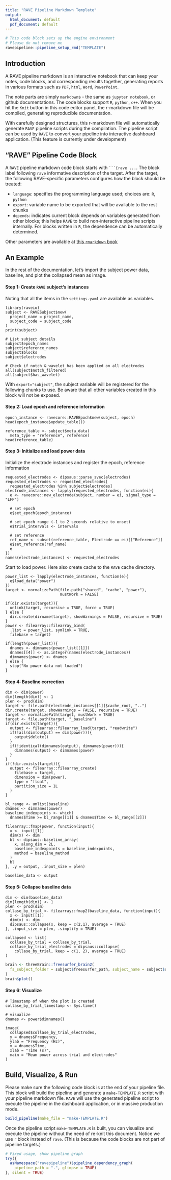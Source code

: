 ```yaml
---
title: "RAVE Pipeline Markdown Template"
output:
  html_document: default
  pdf_document: default
---
```


```r
# This code block sets up the engine environment
# Please do not remove me
ravepipeline::pipeline_setup_rmd("TEMPLATE")
```

## Introduction

A RAVE pipeline markdown is an interactive notebook that can keep your notes, code blocks, and corresponding results together, generating reports in various formats such as `PDF`, `html`, `Word`, `PowerPoint`. 

The note parts are simply `markdown`s - the same as `jupyter notebook`, or github documentations. The code blocks support `R`, `python`, `c++`. When you hit the `Knit` button in this code editor panel, the r-markdown file will be compiled, generating reproducible documentation.

With carefully designed structures, this r-markdown file will automatically generate `RAVE` pipeline scripts during the compilation. The pipeline script can be used by `RAVE` to convert your pipeline into interactive dashboard application. (This feature is currently under development)

## "RAVE" Pipeline Code Block

A `RAVE` pipeline markdown code block starts with ` ```{rave ... `. The block label following `rave` informative description of the target. After the target, the following RAVE-specific parameters configures how the block should be treated:

* `language`: specifies the programming language used; choices are: `R`, `python`
* `export`: variable name to be exported that will be available to the rest chunks
* `depends`: indicates current block depends on variables generated from other blocks; this helps `RAVE` to build non-interactive pipeline scripts internally. For blocks written in `R`, the dependence can be automatically determined.

Other parameters are available at [this `rmarkdown` book](https://bookdown.org/yihui/rmarkdown/)

## An Example

In the rest of the documentation, let's import the subject power data, baseline, and plot the collapsed mean as image.

#### Step 1: Create `RAVE` subject's instances

Noting that all the items in the `settings.yaml` are available as variables.

```rave
library(raveio)
subject <- RAVESubject$new(
  project_name = project_name, 
  subject_code = subject_code
)
print(subject)

# List subject details
subject$epoch_names
subject$reference_names
subject$blocks
subject$electrodes

# Check if notch & wavelet has been applied on all electrodes
all(subject$notch_filtered)
all(subject$has_wavelet)
```

With `export="subject"`, the subject variable will be registered for the following chunks to use. Be aware that all other variables created in this block will not be exposed.

#### Step 2: Load epoch and reference information

```rave
epoch_instance <- ravecore::RAVEEpoch$new(subject, epoch)
head(epoch_instance$update_table())
```

```rave
reference_table <- subject$meta_data(
  meta_type = "reference", reference)
head(reference_table)
```

#### Step 3: Initialize and load power data

Initialize the electrode instances and register the epoch, reference information

```rave
requested_electrodes <- dipsaus::parse_svec(electrodes)
requested_electrodes <- requested_electrodes[
  requested_electrodes %in% subject$electrodes]
electrode_instances <- lapply(requested_electrodes, function(ei){
  e <- ravecore::new_electrode(subject, number = ei, signal_type = "LFP")
  
  # set epoch
  e$set_epoch(epoch_instance)

  # set epoch range (-1 to 2 seconds relative to onset)
  e$trial_intervals <- intervals

  # set reference
  ref_name <- subset(reference_table, Electrode == ei)[["Reference"]]
  e$set_reference(ref_name)
  e
})
names(electrode_instances) <- requested_electrodes
```


Start to load power. Here also create cache to the `RAVE` cache directory.

```rave
power_list <- lapply(electrode_instances, function(e){
  e$load_data("power")
})
target <- normalizePath(file.path("shared", "cache", "power"),
                        mustWork = FALSE)
  
if(dir.exists(target)){
  unlink(target, recursive = TRUE, force = TRUE)
} else {
  dir.create(dirname(target), showWarnings = FALSE, recursive = TRUE)
}
power <- filearray::filearray_bind(
  .list = power_list, symlink = TRUE, 
  filebase = target)

if(length(power_list)){
  dnames <- dimnames(power_list[[1]])
  dnames[[4]] <- as.integer(names(electrode_instances))
  dimnames(power) <- dnames
} else {
  stop("No power data not loaded")
}
```

#### Step 4: Baseline correction

```rave
dim <- dim(power)
dim[length(dim)] <- 1
plen <- prod(dim)
target <- file.path(electrode_instances[[1]]$cache_root, "..")
dir.create(target, showWarnings = FALSE, recursive = TRUE)
target <- normalizePath(target, mustWork = TRUE)
target <- file.path(target, "_baseline")
if(dir.exists(target)){
  output <- filearray::filearray_load(target, "readwrite")
  if(!all(dim(output) == dim(power))){
    output$delete()
  }
  if(!identical(dimnames(output), dimnames(power))){
    dimnames(output) <- dimnames(power)
  }
}
if(!dir.exists(target)){
  output <- filearray::filearray_create(
    filebase = target,
    dimension = dim(power),
    type = "float",
    partition_size = 1L
  )
}

bl_range <- unlist(baseline)
dnames <- dimnames(power)
baseline_indexpoints <- which(
  dnames$Time >= bl_range[[1]] & dnames$Time <= bl_range[[2]])

filearray::fmap(power, function(input){
  x <- input[[1]]
  dim(x) <- dim
  bl <- dipsaus::baseline_array(
    x, along_dim = 2L,
    baseline_indexpoints = baseline_indexpoints,
    method = baseline_method
  )
  bl
}, .y = output, .input_size = plen)

baseline_data <- output
```


#### Step 5: Collapse baseline data

```rave

dim <- dim(baseline_data)
dim[length(dim)] <- 1
plen <- prod(dim)
collase_by_trial <- filearray::fmap2(baseline_data, function(input){
  x <- input[[1]]
  dim(x) <- dim
  dipsaus::collapse(x, keep = c(2,1), average = TRUE)
}, .input_size = plen, .simplify = TRUE)

collapsed <- list(
  collase_by_trial = collase_by_trial,
  collase_by_trial_electrodes = dipsaus::collapse(
    collase_by_trial, keep = c(1, 2), average = TRUE)
)
```

```r
brain <- threeBrain::freesurfer_brain2(
  fs_subject_folder = subject$freesurfer_path, subject_name = subject$subject_code
)
brain$plot()
```

#### Step 6: Visualize

```rave

# Timestamp of when the plot is created
collase_by_trial_timestamp <- Sys.time()

# visualize
dnames <- power$dimnames()

image(
  collapsed$collase_by_trial_electrodes,
  y = dnames$Frequency,
  ylab = "Frequency (Hz)",
  x = dnames$Time, 
  xlab = "Time (s)",
  main = "Mean power across trial and electrodes"
)

```

## Build, Visualize, & Run

Please make sure the following code block is at the end of your pipeline file. This block will build the pipeline and generate a `make-TEMPLATE.R` script with your pipeline markdown file. `RAVE` will use the generated pipeline script to execute the pipeline in the dashboard application, or in massive production mode.

```r
build_pipeline(make_file = "make-TEMPLATE.R")
```


Once the pipeline script `make-TEMPLATE.R` is built, you can visualize and execute the pipeline without the need of re-knit this document. Notice we use `r` block instead of `rave`. (This is because the code blocks are not part of pipeline targets.)

```r
# Fixed usage, show pipeline graph
try({
  asNamespace("ravepipeline")$pipeline_dependency_graph(
    pipeline_path = ".", glimpse = TRUE)
}, silent = TRUE)
```



